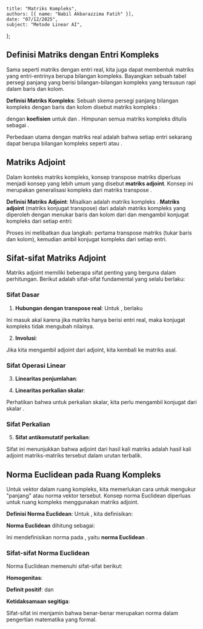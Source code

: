     title: "Matriks Kompleks",
    authors: [{ name: "Nabil Akbarazzima Fatih" }],
    date: "07/12/2025",
    subject: "Metode Linear AI",
};

## Definisi Matriks dengan Entri Kompleks

Sama seperti matriks dengan entri real, kita juga dapat membentuk matriks yang entri-entrinya berupa bilangan kompleks. Bayangkan sebuah tabel persegi panjang yang berisi bilangan-bilangan kompleks yang tersusun rapi dalam baris dan kolom.

**Definisi Matriks Kompleks**: Sebuah skema persegi panjang bilangan kompleks dengan <InlineMath math="m \in \mathbb{N}" /> baris dan <InlineMath math="n \in \mathbb{N}" /> kolom disebut matriks kompleks <InlineMath math="m \times n" />:

<BlockMath math="A = \begin{pmatrix} a_{11} & \cdots & a_{1n} \\ \vdots & & \vdots \\ a_{m1} & \cdots & a_{mn} \end{pmatrix} = (a_{ij})_{\substack{i=1,\ldots,m \\ j=1,\ldots,n}}" />

dengan **koefisien** <InlineMath math="a_{ij} \in \mathbb{C}" /> untuk <InlineMath math="i = 1, \ldots, m" /> dan <InlineMath math="j = 1, \ldots, n" />. Himpunan semua matriks kompleks <InlineMath math="m \times n" /> ditulis sebagai <InlineMath math="\mathbb{C}^{m \times n}" />.

Perbedaan utama dengan matriks real adalah bahwa setiap entri <InlineMath math="a_{ij}" /> sekarang dapat berupa bilangan kompleks seperti <InlineMath math="2 + 3i" /> atau <InlineMath math="-1 - 4i" />.

## Matriks Adjoint

Dalam konteks matriks kompleks, konsep transpose matriks diperluas menjadi konsep yang lebih umum yang disebut **matriks adjoint**. Konsep ini merupakan generalisasi kompleks dari matriks transpose <InlineMath math="A^T" />.

**Definisi Matriks Adjoint**: Misalkan <InlineMath math="A \in \mathbb{C}^{m \times n}" /> adalah matriks kompleks <InlineMath math="m \times n" />. **Matriks adjoint** (matriks konjugat transpose) <InlineMath math="A^H" /> dari <InlineMath math="A" /> adalah matriks kompleks <InlineMath math="n \times m" /> yang diperoleh dengan menukar baris dan kolom dari <InlineMath math="A" /> dan mengambil konjugat kompleks dari setiap entri:

<BlockMath math="A^H = \overline{A^T} = \overline{A}^T = \begin{pmatrix} \overline{a_{11}} & \cdots & \overline{a_{m1}} \\ \vdots & & \vdots \\ \overline{a_{1n}} & \cdots & \overline{a_{mn}} \end{pmatrix} \in \mathbb{C}^{n \times m}" />

Proses ini melibatkan dua langkah: pertama transpose matriks (tukar baris dan kolom), kemudian ambil konjugat kompleks dari setiap entri.

## Sifat-sifat Matriks Adjoint

Matriks adjoint memiliki beberapa sifat penting yang berguna dalam perhitungan. Berikut adalah sifat-sifat fundamental yang selalu berlaku:

### Sifat Dasar

1. **Hubungan dengan transpose real**: Untuk <InlineMath math="A \in \mathbb{R}^{m \times n} \subset \mathbb{C}^{m \times n}" />, berlaku <InlineMath math="A^H = A^T" />

Ini masuk akal karena jika matriks hanya berisi entri real, maka konjugat kompleks tidak mengubah nilainya.

2. **Involusi**: <InlineMath math="(A^H)^H = A" />

Jika kita mengambil adjoint dari adjoint, kita kembali ke matriks asal.

### Sifat Operasi Linear

3. **Linearitas penjumlahan**: <InlineMath math="(A + B)^H = A^H + B^H" />

4. **Linearitas perkalian skalar**: <InlineMath math="(\lambda \cdot A)^H = \overline{\lambda} \cdot A^H" />

Perhatikan bahwa untuk perkalian skalar, kita perlu mengambil konjugat dari skalar <InlineMath math="\lambda" />.

### Sifat Perkalian

5. **Sifat antikomutatif perkalian**: <InlineMath math="(A \cdot B)^H = B^H \cdot A^H" />

Sifat ini menunjukkan bahwa adjoint dari hasil kali matriks adalah hasil kali adjoint matriks-matriks tersebut dalam urutan terbalik.

## Norma Euclidean pada Ruang Kompleks

Untuk vektor dalam ruang kompleks, kita memerlukan cara untuk mengukur "panjang" atau norma vektor tersebut. Konsep norma Euclidean diperluas untuk ruang kompleks menggunakan matriks adjoint.

**Definisi Norma Euclidean**: Untuk <InlineMath math="v \in \mathbb{C}^n" />, kita definisikan:

<BlockMath math="v^H v = \sum_{i=1}^n \overline{v_i} v_i = \sum_{i=1}^n |v_i|^2 \in \mathbb{R}_0^+" />

**Norma Euclidean** dihitung sebagai:

<BlockMath math="\|v\|_2 = \sqrt{v^H v}" />

Ini mendefinisikan norma pada <InlineMath math="\mathbb{C}^n" />, yaitu **norma Euclidean** <InlineMath math="\|\cdot\|_2 : \mathbb{C}^n \to \mathbb{R} : v \mapsto \|v\|_2" />.

### Sifat-sifat Norma Euclidean

Norma Euclidean memenuhi sifat-sifat berikut:

**Homogenitas**: <InlineMath math="\|\alpha v\|_2 = |\alpha| \|v\|_2" />

**Definit positif**: <InlineMath math="\|v\|_2 \geq 0" /> dan <InlineMath math="\|v\|_2 = 0 \Leftrightarrow v = 0" />

**Ketidaksamaan segitiga**: <InlineMath math="\|v + w\|_2 \leq \|v\|_2 + \|w\|_2" />

Sifat-sifat ini menjamin bahwa <InlineMath math="\|\cdot\|_2" /> benar-benar merupakan norma dalam pengertian matematika yang formal.